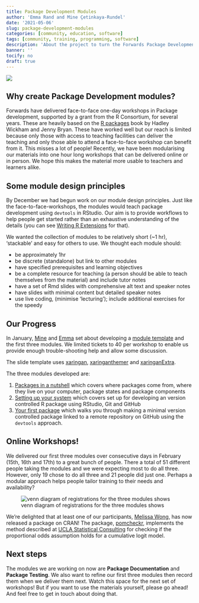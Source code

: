 ```yaml
---
title: Package Development Modules
author: 'Emma Rand and Mine Çetinkaya-Rundel'
date: '2021-05-06'
slug: package-development-modules
categories: [community, education, software]
tags: [community, training, programming, software]
description: 'About the project to turn the Forwards Package Development workshop into a set of more flexible and accessible modules'
banner: ''
tocify: no
draft: true
---
```


![](../images/blog/package-development-modules/pkg-dev.gif)

## Why create Package Development modules?

Forwards have delivered face-to-face one-day workshops in Package development, supported by a grant from the R Consortium, for several years. These are heavily based on the [R packages](https://r-pkgs.org/) book by Hadley Wickham and Jenny Bryan. These have worked well but our reach is limited because only those with access to teaching facilities can deliver the teaching and only those able to attend a face-to-face workshop can benefit from it. This misses a lot of people!
Recently, we have been modularising our materials into one hour long workshops that can be delivered online or in person. We hope this makes the material more usable to teachers and learners alike.

## Some module design principles

By December we had begun work on our module design principles. Just like the face-to-face-workshops, the modules would teach package development using `devtools` in RStudio. Our aim is to provide workflows to help people get started rather than an exhaustive understanding of the details (you can see [Writing R Extensions](https://cran.r-project.org/doc/manuals/r-release/R-exts.html) for that).

We wanted the collection of modules to be relatively short (~1 hr), 'stackable' and easy for others to use. We thought each module should:

-  be approximately 1hr
-  be discrete (standalone) but link to other modules  
-  have specified prerequisites and learning objectives  
-  be a complete resource for teaching (a person should be able to teach themselves from the material) and include tutor notes 
-  have a set of Rmd slides with comprehensive alt text and speaker notes
-  have slides with minimal content but detailed speaker notes  
-  use live coding, (minimise ‘lecturing’); include additional exercises for the speedy  

## Our Progress

In January, [Mine](https://twitter.com/minebocek) and [Emma](https://twitter.com/er13_r) set about developing a [module template](https://github.com/forwards/workshops/blob/master/package-dev-modules/slides/module-template.Rmd) and the first three modules. We limited tickets to 40 per workshop to enable us provide enough trouble-shooting help and allow some discussion.

The slide template uses [xaringan](https://github.com/yihui/xaringan), [xaringanthemer](https://github.com/gadenbuie/xaringanthemer) and [xaringanExtra](https://github.com/gadenbuie/xaringanExtra).

The three modules developed are:

1.  [Packages in a nutshell](https://forwards.github.io/workshops/package-dev-modules/slides/01-packages-in-a-nutshell/packages-in-a-nutshell.html#1) which covers where packages come from, where they live on your computer, package states and package components
2.  [Setting up your system](https://forwards.github.io/workshops/package-dev-modules/slides/02-setting-up-system/setting-up-system.html#1) which covers set up for developing an version controlled R package using RStudio, Git and GitHub
3.  [Your first package](https://forwards.github.io/workshops/package-dev-modules/slides/03-your-first-package/your-first-package.html#1) which walks you through making a minimal version controlled package linked to a remote repository on GitHub using the `devtools` approach.

## Online Workshops!
We delivered our first three modules over consecutive days in February (15th, 16th and 17th) to a great bunch of people. There a total of 51 different people taking the modules and we were expecting most to do all three. However, only 19 chose to do all three and 21 people did just one. Perhaps a modular approach helps people tailor training to their needs and availability?

![venn diagram of registrations for the three modules shows ](/images/blog/package-development-modules/regist_venn.png)

We're delighted that at least one of our participants, [Melissa Wong](https://orcid.org/0000-0002-2973-6279), has now released a package on CRAN!
The package, [pomcheckr](https://cran.r-project.org/web/packages/pomcheckr/index.html), implements the method described at [UCLA Statistical Consulting](https://stats.idre.ucla.edu/r/dae/ordinal-logistic-regression/) for checking if the proportional odds assumption holds for a cumulative logit model.

## Next steps
The modules we are working on now are **Package Documentation** and **Package Testing**. We also want to refine our first three modules then record them when we deliver them next. 
Watch this space for the next set of workshops! But if you want to use the materials yourself, please go ahead! And feel free to get in touch about doing that.
